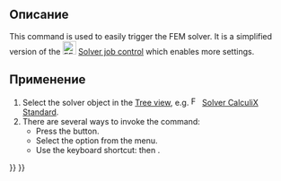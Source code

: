 <languages/>

{{Docnav/ru
|[[FEM_SolverControl/ru|Управление решателем]]
|[[FEM_ResultsPurge/ru|Очистить результаты]]
|[[FEM_Workbench/ru|Верстак "FEM"]]
|IconL=FEM_SolverControl.svg
|IconR=FEM_ResultsPurge.svg
|IconC=Workbench_FEM.svg
}}

{{GuiCommand/ru
|Name=FEM SolverRun
|Name/ru=FEM SolverRun
|MenuLocation=Solve → Run solver calculations
|Workbenches=[[FEM_Workbench/ru|FEM]]
|Shortcut={{KEY|S}} {{KEY|R}}
|SeeAlso=[[FEM_SolverControl/ru|FEM Solver job control]]
}}

<span id="Description"></span>
==Описание==

This command is used to easily trigger the FEM solver. It is a simplified version of the [[Image:FEM_SolverControl.svg|24px]] [[FEM_SolverControl|Solver job control]] which enables more settings.

<span id="Usage"></span>
==Применение==

# Select the solver object in the [[Tree_view|Tree view]], e.g. [[Image:FEM_SolverCalculixCxxtools.svg|16px]] [[FEM_SolverCalculixCxxtools|Solver CalculiX Standard]].
# There are several ways to invoke the command:
#* Press the {{Button|[[Image:FEM_SolverRun.svg|16px]] [[FEM_SolverRun|Run solver calculations]]}} button.
#* Select the {{MenuCommand|Solve → [[Image:FEM_SolverRun.svg|16px]] Run solver calculations}} option from the menu.
#* Use the keyboard shortcut: {{KEY|S}} then {{KEY|R}}.

{{Docnav/ru
|[[FEM_SolverControl/ru|Управление решателем]]
|[[FEM_ResultsPurge/ru|Очистить результаты]]
|[[FEM_Workbench/ru|Верстак "FEM"]]
|IconL=FEM_SolverControl.svg
|IconR=FEM_ResultsPurge.svg
|IconC=Workbench_FEM.svg
}}

{{FEM Tools navi{{#translation:}}}}
{{Userdocnavi{{#translation:}}}}